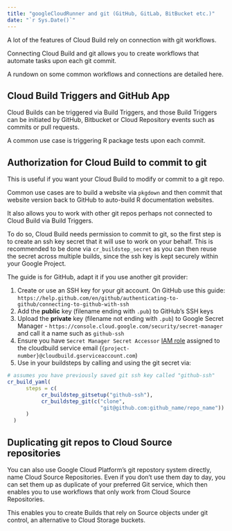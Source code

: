 ```yaml
---
title: "googleCloudRunner and git (GitHub, GitLab, BitBucket etc.)"
date: "`r Sys.Date()`"
---
```


A lot of the features of Cloud Build rely on connection with git workflows.

Connecting Cloud Build and git allows you to create workflows that automate tasks upon each git commit.

A rundown on some common workflows and connections are detailed here.

## Cloud Build Triggers and GitHub App

Cloud Builds can be triggered via Build Triggers, and those Build Triggers can be initiated by GitHub, Bitbucket or Cloud Repository events such as commits or pull requests.

A common use case is triggering R package tests upon each commit. 

## Authorization for Cloud Build to commit to git

This is useful if you want your Cloud Build to modify or commit to a git repo.  

Common use cases are to build a website via `pkgdown` and then commit that website version back to GitHub to auto-build R documentation websites.  

It also allows you to work with other git repos perhaps not connected to Cloud Build via Build Triggers.

To do so, Cloud Build needs permission to commit to git, so the first step is to create an ssh key secret that it will use to work on your behalf.  This is recommended to be done via `cr_buildstep_secret` as you can then reuse the secret across multiple builds, since the ssh key is kept securely within your Google Project.  

The guide is for GitHub, adapt it if you use another git provider:

1. Create or use an SSH key for your git account.  On GitHub use this guide: `https://help.github.com/en/github/authenticating-to-github/connecting-to-github-with-ssh`
2. Add the **public** key (filename ending with `.pub`) to GitHub's SSH keys 
3. Upload the **private** key (filename not ending with `.pub`) to Google Secret Manager - `https://console.cloud.google.com/security/secret-manager` and call it a name such as `github-ssh`
4. Ensure you have `Secret Manager Secret Accessor` [IAM role](https://console.cloud.google.com/iam-admin/iam) assigned to the cloudbuild service email (`{project-number}@cloudbuild.gserviceaccount.com`)
5. Use in your buildsteps by calling and using the git secret via:

```r
# assumes you have previously saved git ssh key called "github-ssh"
cr_build_yaml(
      steps = c(
           cr_buildstep_gitsetup("github-ssh"),
           cr_buildstep_git(c("clone",
                              "git@github.com:github_name/repo_name"))
      )
  )
```

## Duplicating git repos to Cloud Source repositories

You can also use Google Cloud Platform's git repostory system directly, name Cloud Source Repositories.  Even if you don't use them day to day, you can set them up as duplicate of your preferred Git service, which then enables you to use workflows that only work from Cloud Source Repositories.

This enables you to create Builds that rely on Source objects under git control, an alternative to Cloud Storage buckets. 
